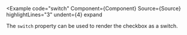 
<Example
  code="switch"
  Component={Component}
  Source={Source}
  highlightLines="3"
  undent={4}
  expand
>
  The `switch` property can be used to render the checkbox as a switch.
</Example>
